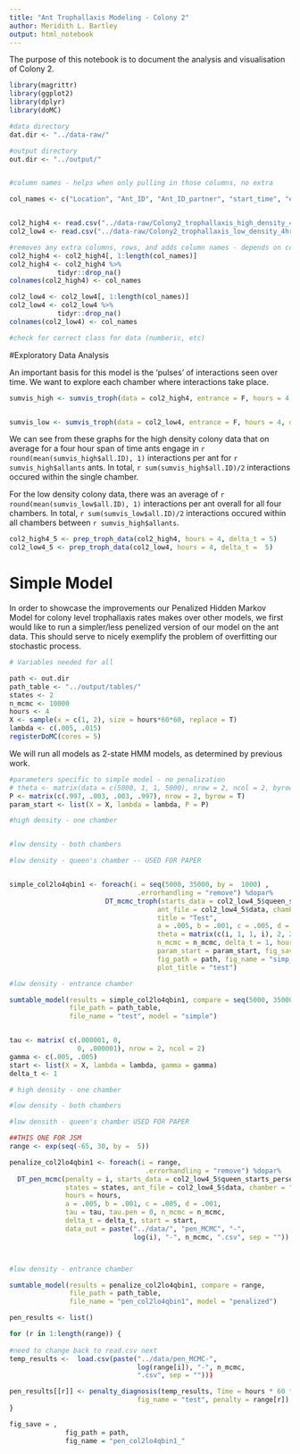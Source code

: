 ```yaml
---
title: "Ant Trophallaxis Modeling - Colony 2"
author: Meridith L. Bartley
output: html_notebook
---
```


The purpose of this notebook is to document the analysis and visualisation of Colony 2. 

```r
library(magrittr)
library(ggplot2)
library(dplyr)
library(doMC)
```



```r

#data directory
dat.dir <- "../data-raw/"

#output directory
out.dir <- "../output/"


#column names - helps when only pulling in those columns, no extra

col_names <- c("Location", "Ant_ID", "Ant_ID_partner", "start_time", "end_time")


col2_high4 <- read.csv("../data-raw/Colony2_trophallaxis_high_density_4hr.csv")
col2_low4 <- read.csv("../data-raw/Colony2_trophallaxis_low_density_4hr.csv")

#removes any extra columns, rows, and adds column names - depends on col_names being correct length
col2_high4 <- col2_high4[, 1:length(col_names)]
col2_high4 <- col2_high4 %>% 
            tidyr::drop_na()
colnames(col2_high4) <- col_names

col2_low4 <- col2_low4[, 1:length(col_names)]
col2_low4 <- col2_low4 %>% 
            tidyr::drop_na()
colnames(col2_low4) <- col_names

#check for correct class for data (numberic, etc)


```

#Exploratory Data Analysis

An important basis for this model is the 'pulses' of interactions seen over time. We want to explore each chamber where interactions take place. 


```r


sumvis_high <- sumvis_troph(data = col2_high4, entrance = F, hours = 4, density = "high")


sumvis_low <- sumvis_troph(data = col2_low4, entrance = F, hours = 4, density = "low")


```

We can see from these graphs for the high density colony data that on average for a four hour span of time ants engage in `r round(mean(sumvis_high$all.ID), 1)` interactions per ant for `r sumvis_high$allants` ants. In total, `r sum(sumvis_high$all.ID)/2 ` interactions occured within the single chamber. 

For the low density colony data, there was an average of `r round(mean(sumvis_low$all.ID), 1)` interactions per ant overall for all four chambers. In total, `r sum(sumvis_low$all.ID)/2 ` interactions occured within all chambers between `r sumvis_high$allants`.  




```r

col2_high4_5 <- prep_troph_data(col2_high4, hours = 4, delta_t = 5)
col2_low4_5 <- prep_troph_data(col2_low4, hours = 4, delta_t =  5)
```


# Simple Model 

In order to showcase the improvements our Penalized Hidden Markov Model for colony level trophallaxis rates makes over other models, we first would like to run a simpler/less penelized version of our model on the ant data. This should serve to nicely exemplify the problem of overfitting our stochastic process. 

```r
# Variables needed for all 

path <- out.dir
path_table <- "../output/tables/" 
states <- 2
n_mcmc <- 10000
hours <- 4
X <- sample(x = c(1, 2), size = hours*60*60, replace = T)
lambda <- c(.005, .015)
registerDoMC(cores = 5) 
```

We will run all models as 2-state HMM models, as determined by previous work. 

```r
#parameters specific to simple model - no penalization
# theta <- matrix(data = c(5000, 1, 1, 5000), nrow = 2, ncol = 2, byrow = T) 
P <- matrix(c(.997, .003, .003, .997), nrow = 2, byrow = T)
param_start <- list(X = X, lambda = lambda, P = P)

#high density - one chamber


#low density - both chambers

#low density - queen's chamber -- USED FOR PAPER


simple_col2lo4qbin1 <- foreach(i = seq(5000, 35000, by =  1000) ,
                                .errorhandling = "remove") %dopar% 
                        DT_mcmc_troph(starts_data = col2_low4_5$queen_starts_persec, 
                                     ant_file = col2_low4_5$data, chamber = "queen", 
                                     title = "Test", 
                                     a = .005, b = .001, c = .005, d = .001, 
                                     theta = matrix(c(i, 1, 1, i), 2, 2), states = states, 
                                     n_mcmc = n_mcmc, delta_t = 1, hours = hours,
                                     param_start = param_start, fig_save = TRUE, 
                                     fig_path = path, fig_name = "simp_col2lo4qbin1", 
                                     plot_title = "test") 

#low density - entrance chamber


```

```r
sumtable_model(results = simple_col2lo4qbin1, compare = seq(5000, 35000, by =  1000), 
               file_path = path_table, 
               file_name = "test", model = "simple")



```


```r

tau <- matrix( c(.000001, 0, 
                 0, .000001), nrow = 2, ncol = 2)
gamma <- c(.005, .005)
start <- list(X = X, lambda = lambda, gamma = gamma)
delta_t <- 1

# high density - one chamber

#low density - both chambers

#low densith - queen's chamber USED FOR PAPER

##THIS ONE FOR JSM
range <- exp(seq(-65, 30, by =  5))

penalize_col2lo4qbin1 <- foreach(i = range,
                                  .errorhandling = "remove") %dopar% 
  DT_pen_mcmc(penalty = i, starts_data = col2_low4_5$queen_starts_persec, 
              states = states, ant_file = col2_low4_5$data, chamber = "queen",
              hours = hours, 
              a = .005, b = .001, c = .005, d = .001,
              tau = tau, tau.pen = 0, n_mcmc = n_mcmc, 
              delta_t = delta_t, start = start, 
              data_out = paste("../data/", "pen_MCMC", "-",
                               log(i), "-", n_mcmc, ".csv", sep = ""))



#low density - entrance chamber
```


```r
sumtable_model(results = penalize_col2lo4qbin1, compare = range, 
               file_path = path_table, 
               file_name = "pen_col2lo4qbin1", model = "penalized")
```

```r

pen_results <- list()

for (r in 1:length(range)) {
  
#need to change back to read.csv next
temp_results <-  load.csv(paste("../data/pen_MCMC-",
                                log(range[i]), "-", n_mcmc,  
                                ".csv", sep = "")))

pen_results[[r]] <- penalty_diagnosis(temp_results, Time = hours * 60 * 60, fig_path = path,
                                fig_name = "test", penalty = range[r])
}


```




```r
fig_save = ,
              fig_path = path, 
              fig_name = "pen_col2lo4qbin1_"
```






